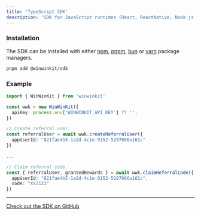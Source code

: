 ```yaml
---
title: 'TypeScript SDK'
description: 'SDK for JavaScript runtimes (React, ReactNative, Node.js, etc.).'
---
```


### Installation

The SDK can be installed with either [npm](https://www.npmjs.com/), [pnpm](https://pnpm.io/), [bun](https://bun.sh/) or [yarn](https://classic.yarnpkg.com/en/) package managers.

```bash
pnpm add @winwinkit/sdk
```

### Example

```typescript
import { WinWinKit } from 'winwinkit'

const wwk = new WinWinKit({
  apiKey: process.env['WINWINKIT_API_KEY'] ?? '',
})

// Create referral user.
const referralUser = await wwk.createReferralUser({
  appUserId: "821fae4b5-1a2d-4c1e-9152-5297086a161c"
})

...

// Claim referral code.
const { referralUser, grantedRewards } = await wwk.claimReferralCode({ 
  appUserId: "821fae4b5-1a2d-4c1e-9152-5297086a161c",
  code: "XYZ123"
})
```

---

[Check out the SDK on GitHub](https://github.com/winwinkit/winwinkit-js)
